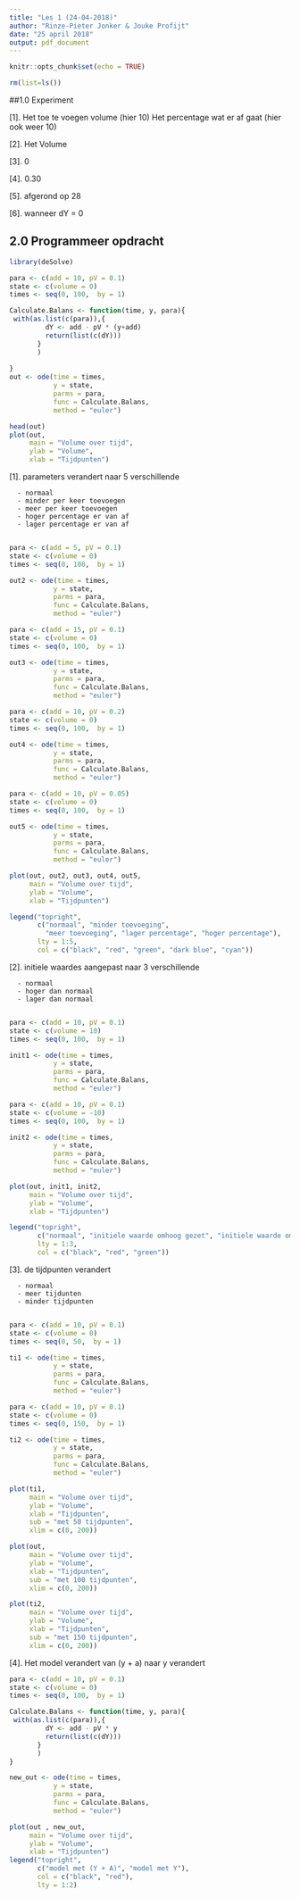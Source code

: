 ```yaml
---
title: "Les 1 (24-04-2018)"
author: "Rinze-Pieter Jonker & Jouke Profijt"
date: "25 april 2018"
output: pdf_document
---
```


```r
knitr::opts_chunk$set(echo = TRUE)
```

```r
rm(list=ls())
```



##1.0 Experiment

[1].  Het toe te voegen volume (hier 10)
      Het percentage wat er af gaat (hier ook weer 10)
      
[2].  Het Volume

[3].  0

[4].  0.30

[5].  afgerond op 28

[6].  wanneer dY = 0


## 2.0 Programmeer opdracht

```r
library(deSolve)

para <- c(add = 10, pV = 0.1)
state <- c(volume = 0)
times <- seq(0, 100,  by = 1)

Calculate.Balans <- function(time, y, para){
 with(as.list(c(para)),{
         dY <- add - pV * (y+add)
         return(list(c(dY)))
       }
       )
  
}
out <- ode(time = times,
           y = state,
           parms = para,
           func = Calculate.Balans,
           method = "euler")

head(out)
plot(out,
     main = "Volume over tijd",
     ylab = "Volume",
     xlab = "Tijdpunten")

```
\pagebreak

[1].  parameters verandert naar 5 verschillende

      - normaal
      - minder per keer toevoegen
      - meer per keer toevoegen
      - hoger percentage er van af
      - lager percentage er van af
      
```r
para <- c(add = 5, pV = 0.1)
state <- c(volume = 0)
times <- seq(0, 100,  by = 1)

out2 <- ode(time = times,
           y = state,
           parms = para,
           func = Calculate.Balans,
           method = "euler")

para <- c(add = 15, pV = 0.1)
state <- c(volume = 0)
times <- seq(0, 100,  by = 1)

out3 <- ode(time = times,
           y = state,
           parms = para,
           func = Calculate.Balans,
           method = "euler")

para <- c(add = 10, pV = 0.2)
state <- c(volume = 0)
times <- seq(0, 100,  by = 1)

out4 <- ode(time = times,
           y = state,
           parms = para,
           func = Calculate.Balans,
           method = "euler")

para <- c(add = 10, pV = 0.05)
state <- c(volume = 0)
times <- seq(0, 100,  by = 1)

out5 <- ode(time = times,
           y = state,
           parms = para,
           func = Calculate.Balans,
           method = "euler")

plot(out, out2, out3, out4, out5,
     main = "Volume over tijd",
     ylab = "Volume",
     xlab = "Tijdpunten")

legend("topright",
       c("normaal", "minder toevoeging", 
         "meer toevoeging", "lager percentage", "hoger percentage"),
       lty = 1:5,
       col = c("black", "red", "green", "dark blue", "cyan"))

```

\pagebreak

[2].  initiele waardes aangepast naar 3 verschillende

      - normaal
      - hoger dan normaal
      - lager dan normaal
      
```r
para <- c(add = 10, pV = 0.1)
state <- c(volume = 10)
times <- seq(0, 100,  by = 1)

init1 <- ode(time = times,
           y = state,
           parms = para,
           func = Calculate.Balans,
           method = "euler")

para <- c(add = 10, pV = 0.1)
state <- c(volume = -10)
times <- seq(0, 100,  by = 1)

init2 <- ode(time = times,
           y = state,
           parms = para,
           func = Calculate.Balans,
           method = "euler")

plot(out, init1, init2,
     main = "Volume over tijd",
     ylab = "Volume",
     xlab = "Tijdpunten")

legend("topright",
       c("normaal", "initiele waarde omhoog gezet", "initiele waarde omlaag gezet"),
       lty = 1:3,
       col = c("black", "red", "green"))
```

\pagebreak

[3].  de tijdpunten verandert

      - normaal
      - meer tijdunten
      - minder tijdpunten
      
```r
para <- c(add = 10, pV = 0.1)
state <- c(volume = 0)
times <- seq(0, 50,  by = 1)

ti1 <- ode(time = times,
           y = state,
           parms = para,
           func = Calculate.Balans,
           method = "euler")

para <- c(add = 10, pV = 0.1)
state <- c(volume = 0)
times <- seq(0, 150,  by = 1)

ti2 <- ode(time = times,
           y = state,
           parms = para,
           func = Calculate.Balans,
           method = "euler")

plot(ti1,
     main = "Volume over tijd",
     ylab = "Volume",
     xlab = "Tijdpunten",
     sub = "met 50 tijdpunten",
     xlim = c(0, 200))

plot(out,
     main = "Volume over tijd",
     ylab = "Volume",
     xlab = "Tijdpunten",
     sub = "met 100 tijdpunten",
     xlim = c(0, 200))

plot(ti2,
     main = "Volume over tijd",
     ylab = "Volume",
     xlab = "Tijdpunten",
     sub = "met 150 tijdpunten",
     xlim = c(0, 200))
```

\pagebreak

[4].    Het model verandert van (y + a) naar y verandert

```r
para <- c(add = 10, pV = 0.1)
state <- c(volume = 0)
times <- seq(0, 100,  by = 1)

Calculate.Balans <- function(time, y, para){
 with(as.list(c(para)),{
         dY <- add - pV * y
         return(list(c(dY)))
       }
       )
}

new_out <- ode(time = times,
           y = state,
           parms = para,
           func = Calculate.Balans,
           method = "euler")

plot(out , new_out,
     main = "Volume over tijd",
     ylab = "Volume",
     xlab = "Tijdpunten")
legend("topright",
       c("model met (Y + A)", "model met Y"),
       col = c("black", "red"),
       lty = 1:2)
```
